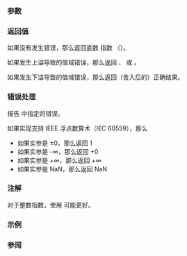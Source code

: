 {{cpp/title|exp2|exp2f|exp2l}}
{{cpp/numeric/math/navbar}}
{{cpp/numeric/math/declarations
|family=exp2
|param1=num
|constexpr_since=26
|desc=计算 {{math|2}} 的给定 {{c|num}} 次幂。
}}

===参数===
{{par begin}}
{{par|n|浮点数或整数}}
{{par end}}

===返回值===
如果没有发生错误，那么返回底数 {{math|2}} 指数 {{c|num}}（{{math|2{{su|p=n}}}}）。

如果发生上溢导致的值域错误，那么返回 {{tt|+HUGE_VAL}}、{{tt|+HUGE_VALF}} 或 {{tt|+HUGE_VALL}}。

如果发生下溢导致的值域错误，那么返回（舍入后的）正确结果。

===错误处理===
报告 {{lc|math_errhandling}} 中指定的错误。

如果实现支持 IEEE 浮点数算术（IEC 60559），那么
* 如果实参是 ±0，那么返回 1
* 如果实参是 -∞，那么返回 +0
* 如果实参是 +∞，那么返回 +∞
* 如果实参是 NaN，那么返回 NaN

===注解===
{{cpp/numeric/math/additional integer overload note|exp2}}

对于整数指数，使用 {{lc|std::ldexp}} 可能更好。

===示例===
{{example
|code=
#include &lt;cerrno&gt;
#include &lt;cfenv&gt;
#include &lt;cmath&gt;
#include &lt;cstring&gt;
#include &lt;iostream&gt;

// #pragma STDC FENV_ACCESS ON

int main()
{
    std::cout &lt;&lt; "exp2(4) = " &lt;&lt; std::exp2(4) &lt;&lt; '\n'
              &lt;&lt; "exp2(0.5) = " &lt;&lt; std::exp2(0.5) &lt;&lt; '\n'
              &lt;&lt; "exp2(-4) = " &lt;&lt; std::exp2(-4) &lt;&lt; '\n';
    
    // 特殊值
    std::cout &lt;&lt; "exp2(-0) = " &lt;&lt; std::exp2(-0.0) &lt;&lt; '\n'
              &lt;&lt; "exp2(-Inf) = " &lt;&lt; std::exp2(-INFINITY) &lt;&lt; '\n';
    
    // 错误处理
    errno = 0;
    std::feclearexcept(FE_ALL_EXCEPT);
    const double inf = std::exp2(1024);
    const bool is_range_error = errno == ERANGE;

    std::cout &lt;&lt; "exp2(1024) = " &lt;&lt; inf &lt;&lt; '\n';
    
    if (is_range_error)
        std::cout &lt;&lt; "    errno == ERANGE: " &lt;&lt; std::strerror(ERANGE) &lt;&lt; '\n';
    if (std::fetestexcept(FE_OVERFLOW))
        std::cout &lt;&lt; "    发生 FE_OVERFLOW\n";
}
|p=true
|output=
exp2(4) = 16
exp2(0.5) = 1.41421
exp2(-4) = 0.0625
exp2(-0) = 1
exp2(-Inf) = 0
exp2(1024) = inf
    errno == ERANGE: Numerical result out of range
    发生 FE_OVERFLOW
}}

===参阅===
{{dsc begin}}
{{dsc inc|cpp/numeric/math/dsc exp}}
{{dsc inc|cpp/numeric/math/dsc expm1}}
{{dsc inc|cpp/numeric/math/dsc ldexp}}
{{dsc inc|cpp/numeric/math/dsc log2}}
{{dsc see c|c/numeric/math/exp2}}
{{dsc end}}

{{langlinks|de|en|es|fr|it|ja|pt|ru}}
